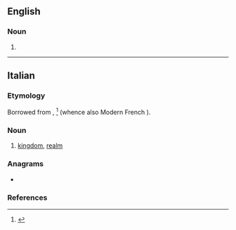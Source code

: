 ==English==

===Noun===
{{en-noun}}

# {{obsolete form of|ream|lang=en}}

----

==Italian==

===Etymology===
Borrowed from {{etyl|fro|it}} {{m|fro||reame}}, {{m|fro|reaume}}<ref>{{R:Nocentini|hw=reame}}</ref> (whence also Modern French {{m|fr|royaume}}).

===Noun===
{{it-noun|m}}

# [[kingdom]], [[realm]]

===Anagrams===
* {{l|it|maree}}

===References===
<references/>